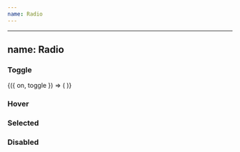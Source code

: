 ```yaml
---
name: Radio
---
```


---
name: Radio
---

### Toggle

<Playground>
  <Toggler>
    {({ on, toggle }) => (
      <Radio selected={on} onSelect={toggle} label="Click me" />
    )}
  </Toggler>
</Playground>

### Hover

<Playground>
  <Radio hover label="Click me" />
</Playground>

### Selected

<Playground>
  <Radio selected label="Selected" />
</Playground>

### Disabled

<Playground>
  <Radio disabled label="Disabled" />
</Playground>
